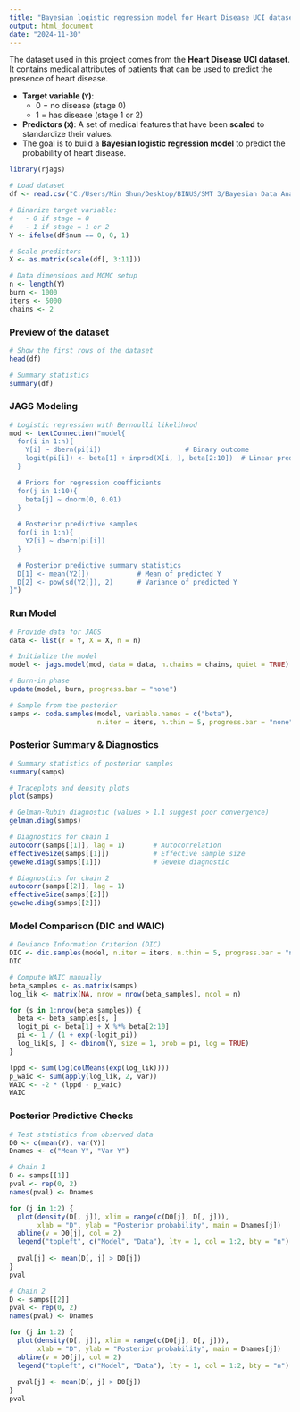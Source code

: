 ---
title: "Bayesian logistic regression model for Heart Disease UCI dataset"
output: html_document
date: "2024-11-30"
---

The dataset used in this project comes from the **Heart Disease UCI dataset**.  
It contains medical attributes of patients that can be used to predict the presence of heart disease.  

- **Target variable (`Y`)**:  
  - 0 = no disease (stage 0)  
  - 1 = has disease (stage 1 or 2)  
- **Predictors (`X`)**: A set of medical features that have been **scaled** to standardize their values.  
- The goal is to build a **Bayesian logistic regression model** to predict the probability of heart disease.

```{r}
library(rjags)

# Load dataset
df <- read.csv("C:/Users/Min Shun/Desktop/BINUS/SMT 3/Bayesian Data Analysis/Bayesian_Mini_Project/heart_disease_uci_clean.csv")

# Binarize target variable:
#   - 0 if stage = 0
#   - 1 if stage = 1 or 2
Y <- ifelse(df$num == 0, 0, 1)

# Scale predictors
X <- as.matrix(scale(df[, 3:11]))

# Data dimensions and MCMC setup
n <- length(Y)
burn <- 1000
iters <- 5000
chains <- 2
```

### Preview of the dataset
```{r}
# Show the first rows of the dataset
head(df)

# Summary statistics
summary(df)
```

### JAGS Modeling
```{r}
# Logistic regression with Bernoulli likelihood
mod <- textConnection("model{
  for(i in 1:n){
    Y[i] ~ dbern(pi[i])                     # Binary outcome
    logit(pi[i]) <- beta[1] + inprod(X[i, ], beta[2:10])  # Linear predictor
  }

  # Priors for regression coefficients
  for(j in 1:10){
    beta[j] ~ dnorm(0, 0.01)
  }
  
  # Posterior predictive samples
  for(i in 1:n){
    Y2[i] ~ dbern(pi[i])
  }

  # Posterior predictive summary statistics
  D[1] <- mean(Y2[])            # Mean of predicted Y
  D[2] <- pow(sd(Y2[]), 2)      # Variance of predicted Y
}")
```

### Run Model
```{r}
# Provide data for JAGS
data <- list(Y = Y, X = X, n = n)

# Initialize the model
model <- jags.model(mod, data = data, n.chains = chains, quiet = TRUE)

# Burn-in phase
update(model, burn, progress.bar = "none")

# Sample from the posterior
samps <- coda.samples(model, variable.names = c("beta"), 
                      n.iter = iters, n.thin = 5, progress.bar = "none")
```

### Posterior Summary & Diagnostics
```{r}
# Summary statistics of posterior samples
summary(samps)

# Traceplots and density plots
plot(samps)

# Gelman-Rubin diagnostic (values > 1.1 suggest poor convergence)
gelman.diag(samps)

# Diagnostics for chain 1
autocorr(samps[[1]], lag = 1)       # Autocorrelation
effectiveSize(samps[[1]])           # Effective sample size
geweke.diag(samps[[1]])             # Geweke diagnostic

# Diagnostics for chain 2
autocorr(samps[[2]], lag = 1)
effectiveSize(samps[[2]])
geweke.diag(samps[[2]])
```

### Model Comparison (DIC and WAIC)
```{r}
# Deviance Information Criterion (DIC)
DIC <- dic.samples(model, n.iter = iters, n.thin = 5, progress.bar = "none")
DIC

# Compute WAIC manually
beta_samples <- as.matrix(samps)
log_lik <- matrix(NA, nrow = nrow(beta_samples), ncol = n)

for (s in 1:nrow(beta_samples)) {
  beta <- beta_samples[s, ]
  logit_pi <- beta[1] + X %*% beta[2:10]
  pi <- 1 / (1 + exp(-logit_pi))
  log_lik[s, ] <- dbinom(Y, size = 1, prob = pi, log = TRUE)
}

lppd <- sum(log(colMeans(exp(log_lik))))
p_waic <- sum(apply(log_lik, 2, var))
WAIC <- -2 * (lppd - p_waic)
WAIC
```

### Posterior Predictive Checks
```{r}
# Test statistics from observed data
D0 <- c(mean(Y), var(Y))
Dnames <- c("Mean Y", "Var Y")

# Chain 1
D <- samps[[1]]
pval <- rep(0, 2)
names(pval) <- Dnames

for (j in 1:2) {
  plot(density(D[, j]), xlim = range(c(D0[j], D[, j])),
       xlab = "D", ylab = "Posterior probability", main = Dnames[j])
  abline(v = D0[j], col = 2)
  legend("topleft", c("Model", "Data"), lty = 1, col = 1:2, bty = "n")
  
  pval[j] <- mean(D[, j] > D0[j])
}
pval

# Chain 2
D <- samps[[2]]
pval <- rep(0, 2)
names(pval) <- Dnames

for (j in 1:2) {
  plot(density(D[, j]), xlim = range(c(D0[j], D[, j])),
       xlab = "D", ylab = "Posterior probability", main = Dnames[j])
  abline(v = D0[j], col = 2)
  legend("topleft", c("Model", "Data"), lty = 1, col = 1:2, bty = "n")
  
  pval[j] <- mean(D[, j] > D0[j])
}
pval
```